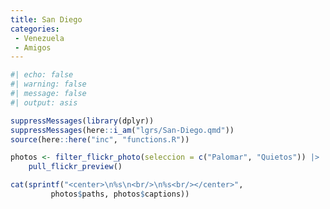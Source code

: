 ```yaml
---
title: San Diego
categories:
 - Venezuela
 - Amigos
---
```



```r
#| echo: false
#| warning: false
#| message: false
#| output: asis

suppressMessages(library(dplyr))
suppressMessages(here::i_am("lgrs/San-Diego.qmd"))
source(here::here("inc", "functions.R"))

photos <- filter_flickr_photo(seleccion = c("Palomar", "Quietos")) |>
    pull_flickr_preview()

cat(sprintf("<center>\n%s\n<br/>\n%s<br/></center>", 
         photos$paths, photos$captions))
```